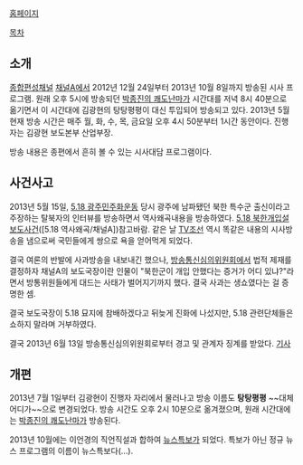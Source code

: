 [http://tv.ichannela.com/program/sisa/tangtang/concept.html 홈페이지]

[[목차]]
== 소개 ==
[[종합편성채널]] [[채널A]]에서 2012년 12월 24일부터 2013년 10월 8일까지 방송된 시사 프로그램. 원래 오후 5시에 방송되던 [[박종진의 쾌도난마]]가 시간대를 저녁 8시 40분으로 옮기면서 이 시간대에 김광현의 탕탕평평이 대신 투입되어 방송되고 있다. 2013년 5월 현재 방송 시간은 매주 월, 화, 수, 목, 금요일 오후 4시 50분부터 1시간 동안이다. 진행자는 김광현 보도본부 산업부장.

방송 내용은 종편에서 흔히 볼 수 있는 시사대담 프로그램이다.

== 사건사고 ==
2013년 5월 15일, [[5.18 광주민주화운동]] 당시 광주에 남파됐던 북한 특수군 출신이라고 주장하는 탈북자의 인터뷰를 방송하면서 역사왜곡내용을 방송하였다. [[5.18 북한개입설 보도사건]]([5.18 역사왜곡/채널A])참고바람. 같은 날 [[TV조선]] 역시 똑같은 내용의 시사방송을 냄으로써 국민들에게 쌍으로 욕을 얻어먹게 되었다.

결국 여론의 반발에 사과방송을 내보내긴 했으나, [[방송통신심의위원회]]에서 법적 제재를 결정하자 채널A의 보도국장이란 인물이 "북한군이 개입 안했다는 증거가 어디 있냐?"라면서 방통위원들에게 대드는 사태가 벌어지기까지 했다. 결국 사과는 생쇼였다는 걸 증명한 셈.

결국 보도국장이 5.18 묘지에 참배하겠다고 뒤늦게 진화에 나섰지만, 5.18 관련단체들은 쇼하지 말라며 거부하였다.

결국 2013년 6월 13일 방송통신심의위원회로부터 경고 및 관계자 징계를 받았다. [http://news.naver.com/main/read.nhn?mode=LSD&mid=sec&sid1=102&oid=009&aid=0002974423 기사]

== 개편 ==
2013년 7월 1일부터 김광현이 진행자 자리에서 물러나고 방송 이름도 '''탕탕평평''' ~~대체 어디가~~으로 변경되었다. 방송 시간도 오후 2시 10분으로 옮겨졌으며, 원래 시간대에는 [[박종진의 쾌도난마]]가 방송된다.

2013년 10월에는 이언경의 직언직설과 합하여 [[뉴스특보]]가 되었다. 특보가 아닌 정규 뉴스 프로그램의 이름이 뉴스특보다(…).
